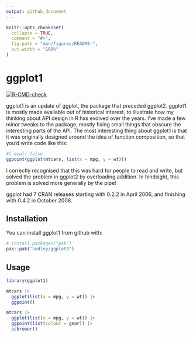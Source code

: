 ```yaml
---
output: github_document
---
```


<!-- README.md is generated from README.Rmd. Please edit that file -->

```r
knitr::opts_chunk$set(
  collapse = TRUE,
  comment = "#>",
  fig.path = "man/figures/README-",
  out.width = "100%"
)
```

# ggplot1

<!-- badges: start -->
[![R-CMD-check](https://github.com/hadley/ggplot1/actions/workflows/R-CMD-check.yaml/badge.svg)](https://github.com/hadley/ggplot1/actions/workflows/R-CMD-check.yaml)
<!-- badges: end -->

ggplot1 is an update of ggplot, the package that preceded ggplot2. ggplot1 is mostly made available out of historical interest, to illustrate how my thinking about API design in R has evolved over the years. I've made a few minor tweaks to the package, mostly fixing small things that obscure the interesting parts of the API.
The most interesting thing about ggplot1 is that it was originally designed around the idea of function composition, so that you'd write code like this:

```r
#| eval: false
ggpoint(ggplot(mtcars, list(x = mpg, y = wt)))
```

I correctly recognised that this was hard for people to read and write,
but solved the problem in ggplot2 by overloading addition. In
hindsight, this problem is solved more generally by the pipe!

ggplot had 7 CRAN releases starting with 0.2.2 in April 2006, and finishing with 0.4.2 in October 2008.

## Installation

You can install ggplot1 from github with:

```R
# install.packages("pak")
pak::pak("hadley/ggplot1")
```

## Usage

```r
library(ggplot1)

mtcars |>
  ggplot(list(x = mpg, y = wt)) |>
  ggpoint()

mtcars |>
  ggplot(list(x = mpg, y = wt)) |>
  ggpoint(list(colour = gear)) |>
  scbrewer()
```
